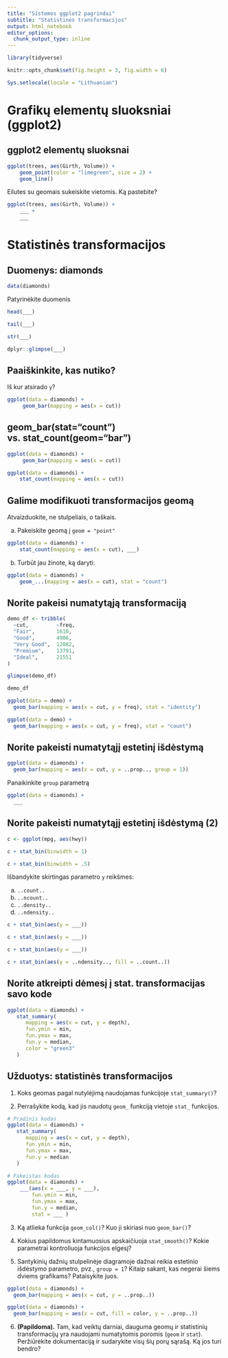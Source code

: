 ```yaml
---
title: "Sistemos ggplot2 pagrindai"
subtitle: "Statistinės transformacijos"
output: html_notebook
editor_options: 
  chunk_output_type: inline
---
```



```r
library(tidyverse)

knitr::opts_chunk$set(fig.height = 3, fig.width = 6)

Sys.setlocale(locale = "Lithuanian")
```

Grafikų elementų sluoksniai (ggplot2)
============================================================================= 

ggplot2 elementų sluoksnai
----------------------------------------------------------------------------- 

```r
ggplot(trees, aes(Girth, Volume)) +
    geom_point(color = "limegreen", size = 2) +
    geom_line()
```

Eilutes su geomais sukeiskite vietomis. Ką pastebite?
```r
ggplot(trees, aes(Girth, Volume)) +
    ___ +
    ___
```


Statistinės transformacijos
============================================================================= 

Duomenys: diamonds
----------------------------------------------------------------------------- 
```r
data(diamonds)
```

Patyrinėkite duomenis
```r
head(___)
```
```r
tail(___)
```
```r
str(___)
```
```r
dplyr::glimpse(___)
```

Paaiškinkite, kas nutiko?
----------------------------------------------------------------------------- 

Iš kur atsirado `y`?
```r
ggplot(data = diamonds) + 
     geom_bar(mapping = aes(x = cut)) 
```

geom_bar(stat="count") vs. stat_count(geom="bar")
----------------------------------------------------------------------------- 
```r
ggplot(data = diamonds) + 
     geom_bar(mapping = aes(x = cut)) 
```

```r
ggplot(data = diamonds) + 
    stat_count(mapping = aes(x = cut)) 
```

Galime modifikuoti transformacijos geomą
----------------------------------------------------------------------------- 
Atvaizduokite, ne stulpeliais, o taškais.


a. Pakeiskite geomą į `geom = "point"`
```r
ggplot(data = diamonds) + 
    stat_count(mapping = aes(x = cut), ___) 
```

b. Turbūt jau žinote, ką daryti:
```r
ggplot(data = diamonds) + 
    geom_...(mapping = aes(x = cut), stat = "count") 
```

Norite pakeisi numatytąją transformaciją
----------------------------------------------------------------------------- 
```r
demo_df <- tribble(
  ~cut,         ~freq,
  "Fair",       1610,
  "Good",       4906,
  "Very Good",  12082,
  "Premium",    13791,
  "Ideal",      21551
)
```
```r
glimpse(demo_df)
```
```r
demo_df
```

```r
ggplot(data = demo) +
  geom_bar(mapping = aes(x = cut, y = freq), stat = "identity")
```


```r
ggplot(data = demo) +
  geom_bar(mapping = aes(x = cut, y = freq), stat = "count")
```


Norite pakeisti numatytąjį estetinį išdėstymą
----------------------------------------------------------------------------- 

```r
ggplot(data = diamonds) + 
  geom_bar(mapping = aes(x = cut, y = ..prop.., group = 1)) 
```

Panaikinkite `group` parametrą
```r
ggplot(data = diamonds) + 
  ___
```

Norite pakeisti numatytąjį estetinį išdėstymą (2)
----------------------------------------------------------------------------- 

```r
c <- ggplot(mpg, aes(hwy))
```
```r
c + stat_bin(binwidth = 1)
```
```r
c + stat_bin(binwidth = .5)
```

Išbandykite skirtingas parametro `y` reikšmes:

a. `..count..`
b. `..ncount..`
c. `..density..`
d. `..ndensity..`

```r
c + stat_bin(aes(y = ___))
```
```r
c + stat_bin(aes(y = ___))
```
```r
c + stat_bin(aes(y = ___))
```
```r
c + stat_bin(aes(y = ..ndensity.., fill = ..count..))
```

Norite atkreipti dėmesį į stat. transformacijas savo kode
----------------------------------------------------------------------------- 

```r
ggplot(data = diamonds) + 
   stat_summary( 
      mapping = aes(x = cut, y = depth),
      fun.ymin = min, 
      fun.ymax = max, 
      fun.y = median,
      color = "green3"
   ) 
```


Užduotys: statistinės transformacijos
----------------------------------------------------------------------------- 

1. Koks geomas pagal nutylėjimą naudojamas funkcijoje `stat_summary()`?

2. Perrašykite kodą, kad jis naudotų `geom_` funkciją vietoje `stat_` funkcijos.

```r
# Pradinis kodas
ggplot(data = diamonds) + 
   stat_summary( 
      mapping = aes(x = cut, y = depth),
      fun.ymin = min, 
      fun.ymax = max, 
      fun.y = median
   ) 
```

```r
# Pakeistas kodas
ggplot(data = diamonds) + 
    ___(aes(x = ___, y = ___),
        fun.ymin = min, 
        fun.ymax = max, 
        fun.y = median,
        stat = ___ )
```



3. Ką atlieka funkcija `geom_col()`? Kuo ji skiriasi nuo `geom_bar()`?




4. Kokius papildomus kintamuosius apskaičiuoja `stat_smooth()`? Kokie parametrai kontroliuoja funkcijos elgesį?



5. Santykinių dažnių stulpelinėje diagramoje dažnai reikia estetinio išdėstymo parametro, pvz., `group = 1`? Kitaip sakant, kas negerai šiems dviems grafikams? Pataisykite juos.

```r
ggplot(data = diamonds) + 
  geom_bar(mapping = aes(x = cut, y = ..prop..))
```

```r
ggplot(data = diamonds) + 
  geom_bar(mapping = aes(x = cut, fill = color, y = ..prop..))
```



6. **(Papildoma).** Tam, kad veiktų darniai, dauguma geomų ir statistinių transformacijų yra naudojami numatytomis poromis (`geom` ir `stat`). Peržiūrėkite dokumentaciją ir sudarykite visų šių porų sąrašą. Ką jos turi bendro?



